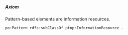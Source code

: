 ##### Axiom

Pattern-based elements are information resources.

```r
po:Pattern rdfs:subClassOf ptop:InformationResource .
```